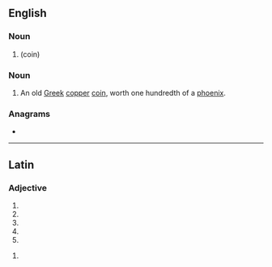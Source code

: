 ==English==

===Noun===
{{head|en|noun plural form}}

# {{plural of|lepton|lang=en}} (coin)

===Noun===
{{en-noun}}

# {{lb|en|historical}} An old [[Greek]] [[copper]] [[coin]], worth one hundredth of a [[phoenix]].

===Anagrams===
* {{anagrams|en|Patel|Plate|leapt|palet|pelta|petal|plate|platé|pleat|tepal}}

----

==Latin==

===Adjective===
{{la-adj-form|lepta}}

# {{inflection of|leptus||nom|f|s|lang=la}}
# {{inflection of|leptus||nom|n|p|lang=la}}
# {{inflection of|leptus||acc|n|p|lang=la}}
# {{inflection of|leptus||voc|f|s|lang=la}}
# {{inflection of|leptus||voc|n|p|lang=la}}

{{la-adj-form|leptā}}

# {{inflection of|leptus||abl|f|s|lang=la}}